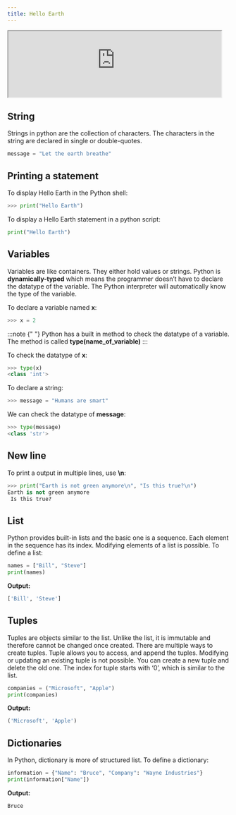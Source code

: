 ```yaml
---
title: Hello Earth
---
```



<Draggable>
  <div class="card-demo" style={{ position: "relative", zIndex: 5 }}>
    <div
      class="card"
      style={{ backgroundColor: "#1d9dff", position: "relative", zIndex: 5 }}
    >
      <iframe
        src="https://peaceful-bohr-249ea0.netlify.app/images/emulation/python.html"
        width="96%"
        height="auto"
      ></iframe>
    </div>
  </div>
</Draggable>

## String

Strings in python are the collection of characters. The characters in the string are declared in single or double-quotes.

```python
message = "Let the earth breathe"
```

## Printing a statement

To display Hello Earth in the Python shell:

```python
>>> print("Hello Earth")
```

To display a Hello Earth statement in a python script:

```python
print("Hello Earth")
```

## Variables

Variables are like containers. They either hold values or strings. Python is **dynamically-typed** which means the programmer doesn’t have to declare the datatype of the variable. The Python interpreter will automatically know the type of the variable.

To declare a variable named **x**:

```python
>>> x = 2
```

:::note
{" "}
Python has a built in method to check the datatype of a variable. The method is
called <b>type(name_of_variable)</b>
:::

To check the datatype of **x**:

```python
>>> type(x)
<class 'int'>
```

To declare a string:

```python
>>> message = "Humans are smart"
```

We can check the datatype of **message**:

```python
>>> type(message)
<class 'str'>
```

## New line

To print a output in multiple lines, use **\n**:

```python
>>> print("Earth is not green anymore\n", "Is this true?\n")
Earth is not green anymore
 Is this true?
```

## List

Python provides built-in lists and the basic one is a sequence. Each element in the sequence has its index. Modifying elements of a list is possible. To define a list:

```python
names = ["Bill", "Steve"]
print(names)
```

**Output:**

```python
['Bill', 'Steve']
```

## Tuples

Tuples are objects similar to the list. Unlike the list, it is immutable and therefore cannot be changed once created. There are multiple ways to create tuples. Tuple allows you to access, and append the tuples. Modifying or updating an existing tuple is not possible. You can create a new tuple and delete the old one. The index for tuple starts with ‘0’, which is similar to the list.

```python
companies = ("Microsoft", "Apple")
print(companies)
```

**Output:**

```python
('Microsoft', 'Apple')
```

## Dictionaries

In Python, dictionary is more of structured list. To define a dictionary:

```python
information = {"Name": "Bruce", "Company": "Wayne Industries"}
print(information["Name"])
```

**Output:**

```python
Bruce
```
